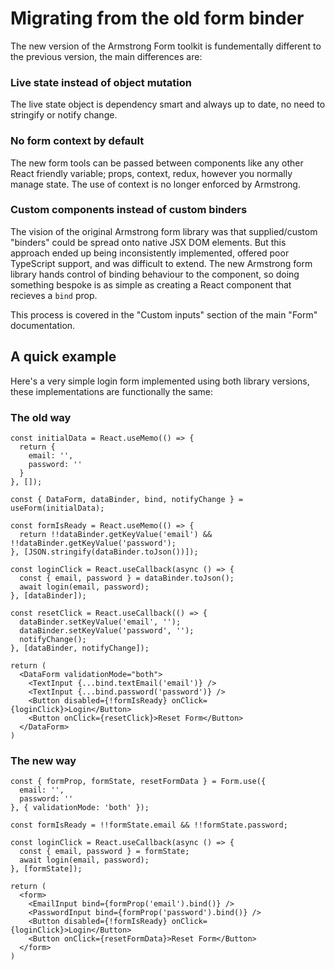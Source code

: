 
<Meta title="Migration Guides/Form Hook" />

# Migrating from the old form binder

The new version of the Armstrong Form toolkit is fundementally different to the previous version, the main differences are:

### Live state instead of object mutation

The live state object is dependency smart and always up to date, no need to stringify or notify change.

### No form context by default

The new form tools can be passed between components like any other React friendly variable; props, context, redux, however you normally manage state. The use of context is no longer enforced by Armstrong.

### Custom components instead of custom binders

The vision of the original Armstrong form library was that supplied/custom "binders" could be spread onto native JSX DOM elements. But this approach ended up being inconsistently implemented, offered poor TypeScript support, and was difficult to extend. The new Armstrong form library hands control of binding behaviour to the component, so doing something bespoke is as simple as creating a React component that recieves a `bind` prop.

This process is covered in the "Custom inputs" section of the main "Form" documentation.

## A quick example

Here's a very simple login form implemented using both library versions, these implementations are functionally the same:

### The old way

```tsx
const initialData = React.useMemo(() => {
  return {
    email: '',
    password: ''
  }
}, []);

const { DataForm, dataBinder, bind, notifyChange } = useForm(initialData);

const formIsReady = React.useMemo(() => {
  return !!dataBinder.getKeyValue('email') && !!dataBinder.getKeyValue('password');
}, [JSON.stringify(dataBinder.toJson())]);

const loginClick = React.useCallback(async () => {
  const { email, password } = dataBinder.toJson();
  await login(email, password);
}, [dataBinder]);

const resetClick = React.useCallback(() => {
  dataBinder.setKeyValue('email', '');
  dataBinder.setKeyValue('password', '');
  notifyChange();
}, [dataBinder, notifyChange]);

return (
  <DataForm validationMode="both">
    <TextInput {...bind.textEmail('email')} />
    <TextInput {...bind.password('password')} />
    <Button disabled={!formIsReady} onClick={loginClick}>Login</Button>
    <Button onClick={resetClick}>Reset Form</Button>
  </DataForm>
)
```

### The new way

```tsx
const { formProp, formState, resetFormData } = Form.use({
  email: '',
  password: ''
}, { validationMode: 'both' });

const formIsReady = !!formState.email && !!formState.password;

const loginClick = React.useCallback(async () => {
  const { email, password } = formState;
  await login(email, password);
}, [formState]);

return (
  <form>
    <EmailInput bind={formProp('email').bind()} />
    <PasswordInput bind={formProp('password').bind()} />
    <Button disabled={!formIsReady} onClick={loginClick}>Login</Button>
    <Button onClick={resetFormData}>Reset Form</Button>
  </form>
)
```